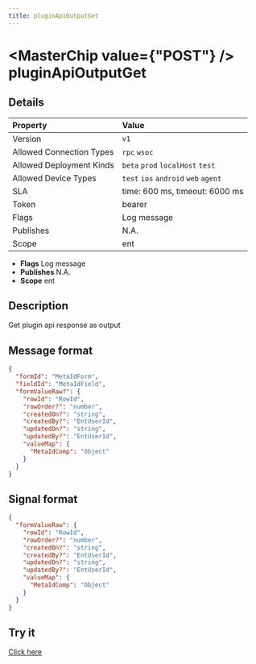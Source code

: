 ```yaml
---
title: pluginApiOutputGet
---
```



# <MasterChip value={"POST"} /> pluginApiOutputGet

## Details

| Property | Value | 
| :--- | :--- | 
| Version | `v1` |
| Allowed Connection Types | `rpc` `wsoc`  |
| Allowed Deployment Kinds | `beta` `prod` `localHost` `test`  |
| Allowed Device Types | `test` `ios` `android` `web` `agent`  |
| SLA | time: 600 ms, timeout: 6000 ms |
| Token | bearer |
| Flags | Log message |
| Publishes | N.A. |
| Scope | ent |


- **Flags** Log message
- **Publishes** N.A.
- **Scope** ent


## Description

Get plugin api response as output

## Message format

```json
{
  "formId": "MetaIdForm",
  "fieldId": "MetaIdField",
  "formValueRaw?": {
    "rowId": "RowId",
    "rowOrder?": "number",
    "createdOn?": "string",
    "createdBy?": "EntUserId",
    "updatedOn?": "string",
    "updatedBy?": "EntUserId",
    "valueMap": {
      "MetaIdComp": "Object"
    }
  }
}
```

## Signal format

```json
{
  "formValueRaw": {
    "rowId": "RowId",
    "rowOrder?": "number",
    "createdOn?": "string",
    "createdBy?": "EntUserId",
    "updatedOn?": "string",
    "updatedBy?": "EntUserId",
    "valueMap": {
      "MetaIdComp": "Object"
    }
  }
}
```

## Try it

[Click here](https://web.neome.ai/api?path=ent_entAside_pluginApiOutputGet)

